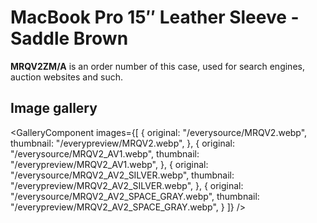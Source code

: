 
# MacBook Pro 15″ Leather Sleeve - Saddle Brown

<Callout type='info' emoji='👉🏻'>**MRQV2ZM/A** is an order number of this case, used for search engines, auction websites and such.</Callout>

## Image gallery

<GalleryComponent
    images={[
      {
        original: "/everysource/MRQV2.webp",
        thumbnail: "/everypreview/MRQV2.webp",
      },
      {
        original: "/everysource/MRQV2_AV1.webp",
        thumbnail: "/everypreview/MRQV2_AV1.webp",
      },
      {
        original: "/everysource/MRQV2_AV2_SILVER.webp",
        thumbnail: "/everypreview/MRQV2_AV2_SILVER.webp",
      },
      {
        original: "/everysource/MRQV2_AV2_SPACE_GRAY.webp",
        thumbnail: "/everypreview/MRQV2_AV2_SPACE_GRAY.webp",
      }
    ]}
  />
